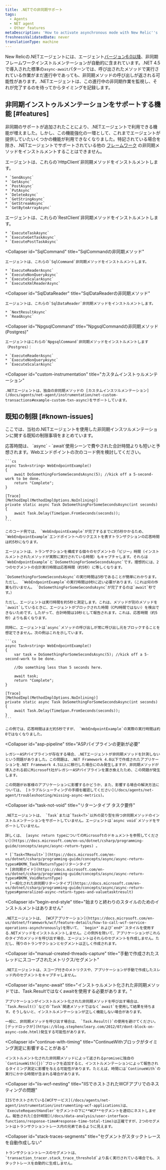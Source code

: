 ```yaml
---
title: .NETでの非同期サポート
tags:
  - Agents
  - NET agent
  - Other features
metaDescription: 'How to activate asynchronous mode with New Relic''s .NET agent, plus a summary of new, disabled, or unavailable features when async mode is active.'
freshnessValidatedDate: never
translationType: machine
---
```


New Relicの.NETエージェントには、エージェント[バージョン6.0以降](/docs/release-notes/agent-release-notes/net-release-notes)、非同期フレームワークインストルメンテーションが自動的に含まれています。.NET 4.5で導入された標準の`async-await`パターンでは、呼び出されたメソッドで実行されている作業がまだ進行中であっても、非同期メソッドの呼び出しが返される可能性があります。.NETエージェントは、この進行中の非同期作業を監視し、それが完了するのを待ってからタイミングを記録します。

## 非同期インストゥルメンテーションをサポートする機能 [#features]

非同期のサポートが追加されたことにより、.NETエージェントで利用できる機能が増えました。しかし、この機能強化の一環として、これまでエージェントが提供していたいくつかの機能が利用できなくなりました。特記されている場合を除き、.NETエージェントでサポートされている他の [フレームワーク](/docs/agents/net-agent/getting-started/compatibility-requirements-net-agent) の非同期メソッドをインストルメントすることはできません。

<CollapserGroup>
  <Collapser
    id="HttpClient"
    title="HttpClientの非同期メソッド"
  >
    エージェントは、これらの`HttpClient`非同期メソッドをインストルメントします。

    * `SendAsync`
    * `GetAsync`
    * `PostAsync`
    * `PutAsync`
    * `DeleteAsync`
    * `GetStringAsync`
    * `GetStreamAsync`
    * `GetByteArrayAsync`
  </Collapser>

  <Collapser title="RestClientの非同期メソッド">
    エージェントは、これらの`RestClient`非同期メソッドをインストルメントします。

    * `ExecuteTaskAsync`
    * `ExecuteGetTaskAsync`
    * `ExecutePostTaskAsync`
  </Collapser>

  <Collapser
    id="SqlCommand"
    title="SqlCommandの非同期メソッド"
  >
    エージェントは、これらの`SqlCommand`非同期メソッドをインストルメントします。

    * `ExecuteReaderAsync`
    * `ExecuteNonQueryAsync`
    * `ExecuteScalarAsync`
    * `ExecuteXmlReaderAsync`
  </Collapser>

  <Collapser
    id="SqlDataReader"
    title="SqlDataReaderの非同期メソッド"
  >
    エージェントは、これらの`SqlDataReader`非同期メソッドをインストルメントします。

    * `NextResultAsync`
    * `ReadAsync`
  </Collapser>

  <Collapser
    id="NpgsqlCommand"
    title="NpgsqlCommandの非同期メソッド(Postgres)"
  >
    エージェントはこれらの`NpgsqlCommand`非同期メソッドをインストルメントします（Postgres）：

    * `ExecuteReaderAsync`
    * `ExecuteNonQueryAsync`
    * `ExecuteScalarAsync`
  </Collapser>

  <Collapser
    id="custom-instrumentation"
    title="カスタムインストゥルメンテーション"
  >
    .NETエージェントは、独自の非同期メソッドの [カスタムインスツルメンテーション](/docs/agents/net-agent/instrumentation/net-custom-transactions#example-custom-txn-async)をサポートしています。
  </Collapser>
</CollapserGroup>

## 既知の制限 [#known-issues]

ここでは、当社の.NETエージェントを使用した非同期インスツルメンテーションに関する既知の制限事項をまとめています。

<CollapserGroup>
  <Collapser
    id="response-time1"
    title="応答時間が合計時間より短い"
  >
    応答時間は、 `async` - `await`使用シーンで費やされた合計時間よりも短いと予想されます。Webエンドポイントの次のコード例を検討してください。

    ```cs
    async Task<string> WebEndpointExample() 
    {
        await DoSomethingForSomeSecondsAsync(5); //kick off a 5-second-work to be done.
        return "Complete";
    }

    [Trace]
    [MethodImpl(MethodImplOptions.NoInlining)]
    private static async Task DoSomethingForSomeSecondsAsync(int seconds)
    {
        await Task.Delay(TimeSpan.FromSeconds(seconds));
    }
    ```

    このコード例では、 `WebEndpointExample`が完了するまでに約5秒かかるため、 `WebEndpointExample`エンドポイントへのリクエストを表すトランザクションの応答時間は約5秒になります。

    エージェントは、トランザクションを構成する個々のセグメントの「ビジー」時間（インストルメントされたメソッドが実際に実行されている時間）もキャプチャします。それらは`WebEndpointExample`と`DoSomethingForSomeSecondsAsync`です。理想的には、2つのセグメントの合計実行時間は応答時間（約5秒）に等しくなります。

    `DoSomethingForSomeSecondsAsync`の実行時間は5秒であることが簡単にわかります。ただし、 `WebEndpointExample`の実行時間は0秒に近い必要があります。（これは何の作業も行いません。 `DoSomethingForSomeSecondsAsync`が完了するのは`await`秒です。）

    ただし、エージェントは実行時間を約5秒と測定します。これは、メソッドが別のメソッドを`await`しているときに、エージェントがブロックされた時間（CPU時間ではない）を検出できないためです。したがって、合計時間は10秒として報告されます。これは、応答時間（約5秒）よりも長くなります。

    同時に、エージェントは`async`メソッドの呼び出しが常に呼び出し元をブロックすることを想定できません。次の例はこれを示しています。

    ```cs
    async Task<string> WebEndpointExample()
    {
        var task = DoSomethingForSomeSecondsAsync(5); //kick off a 5-second-work to be done.

        //Do something less than 5 seconds here.

        await task;
        return "Complete";
    }

    [Trace]
    [MethodImpl(MethodImplOptions.NoInlining)]
    private static async Task DoSomethingForSomeSecondsAsync(int seconds)
    {
        await Task.Delay(TimeSpan.FromSeconds(seconds));
    }
    ```

    この例では、応答時間はまだ約5秒ですが、 `WebEndpointExample`の実際の実行時間は約0ではなくなりました。
  </Collapser>

  <Collapser
    id="asp-pipeline"
    title="ASPパイプラインの更新が必要"
  >
    レガシーASPパイプラインが存在する場合、.NETエージェントが非同期メソッドを計測しないという問題がありました。この問題は、.NET Framework 4.0以下で作成されたアプリケーションを.NET Framework 4.5以上に移行した場合にのみ発生しますが、非同期メソッドが導入される前にMicrosoft社がレガシーASPパイプラインを置き換えたため、この問題が発生します。

    この問題がお客様のアプリケーションに影響するかどうか、また、影響する場合の解決方法については、 [トラブルシューティングの手順を確認してください](/docs/agents/net-agent/troubleshooting/missing-async-metrics)。
  </Collapser>

  <Collapser
    id="task-not-void"
    title="リターンタイプ タスク要件"
  >
    .NETエージェントは、 `Task`または`Task<T>`以外の戻り型を持つ非同期メソッドのインストルメンテーションをサポートしていません。エージェントは`async void`メソッドをサポートしていません。

    詳しくは、 [async return typeについてのMicrosoftのドキュメントを参照してください](https://docs.microsoft.com/en-us/dotnet/csharp/programming-guide/concepts/async/async-return-types) 。

    * [`Task<TResult>`](https://docs.microsoft.com/en-us/dotnet/csharp/programming-guide/concepts/async/async-return-types#BKMK_TaskTReturnType)リターンタイプ
    * [非同期ボイド](https://docs.microsoft.com/en-us/dotnet/csharp/programming-guide/concepts/async/async-return-types#BKMK_VoidReturnType)
    * [一般化された非同期リターンタイプ](https://docs.microsoft.com/en-us/dotnet/csharp/programming-guide/concepts/async/async-return-types#generalized-async-return-types-and-valuetasktresult)
  </Collapser>

  <Collapser
    id="begin-end-style"
    title="始まりと終わりのスタイルのためのインストルメントはありません"
  >
    .NETエージェントは、 [WCFアプリケーション](https://docs.microsoft.com/en-us/dotnet/framework/wcf/feature-details/how-to-call-wcf-service-operations-asynchronously)を除いて、 `begin*`および`end*`スタイルを使用する.NETメソッドをインストルメントしません。この例外を除いて、アプリケーションがこれらのタイプのメソッドを呼び出す場合、エージェントはそれらのセグメントを作成しません。ただし、残りのトランザクションとセグメントは正しく作成されます。
  </Collapser>

  <Collapser
    id="manual-created-threads-capture"
    title="手動で作成されたスレッドにスコープされたメトリクス/セグメント"
  >
    .NETエージェントは、スコープ付きのメトリクスや、アプリケーションが手動で作成したスレッド内のセグメントをキャプチャしません。
  </Collapser>

  <Collapser
    id="async-await"
    title="インストゥルメント化された非同期メソッドでは、Task.Resultではなくawaitを使用する必要があります。"
  >
    アプリケーションがインストルメント化された非同期メソッドを呼び出す場合は、 `Task.Result()`などの`Task`関連メソッドではなく`await`を使用して結果を待ちます。そうしないと、インストルメンテーションが正しく機能しない場合があります。

    一般に、非同期メソッドを呼び出す場合は、 `Task.Result()`の使用を避けてください。[デッドロックが](https://blog.stephencleary.com/2012/07/dont-block-on-async-code.html)発生する可能性があります。
  </Collapser>

  <Collapser
    id="continue-with-timing"
    title="ContinueWithブロックがタイミング測定に影響することがある"
  >
    インストルメント化された非同期メソッドによって返されるpromiseに独自の`ContinueWith({})`ブロックを追加すると、インストルメンテーションによって報告されるタイミング測定に影響を与える可能性があります。たとえば、時間には`ContinueWith`の実行にかかる時間が含まれる場合があります。
  </Collapser>

  <Collapser
    id="iis-wcf-nesting"
    title="IISでホストされたWCFアプリでのネスティングの問題"
  >
    IISでホストされている[WCFサービス](/docs/agents/net-agent/instrumentation/instrumenting-wcf-applications)は、 `ExecuteRequestHandler`セグメントの下に**WCF**セグメントを適切にネストしません。報告された[合計時間](/docs/data-analysis/user-interface-functions/response-time#response-time-total-time)は正確ですが、2つのセグメントはトランザクショントレース内の兄弟であるように見えます。
  </Collapser>

  <Collapser
    id="stack-traces-segments"
    title="セグメントがスタックトレースを自動作成しない"
  >
    トランザクショントレースのセグメントは、 `transaction_tracer.stack_trace_threshold`より長く実行されている場合でも、スタックトレースを自動的に生成しません。
  </Collapser>
</CollapserGroup>
